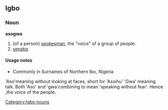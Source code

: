 ==Igbo==
===Noun===
'''asogwa'''

# (of a person) [[spokesman]], the "voice" of a group of people.
# [[senator]]

====Usage notes====
*Commonly in Surnames of Northern Ibo, Nigeria

[[Category:Igbo nouns]]
'Aso'meaning without looking at faces, short for 'Asoihu'
'Gwa' meaning talk.
Both 'Aso' and 'gwa'combining to mean 'speaking without fear'.
Hence ,the voice of the people.